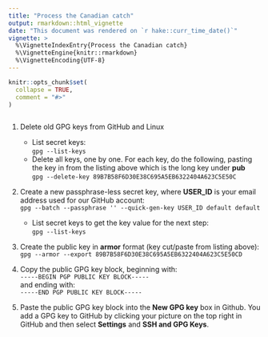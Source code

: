 ```yaml
---
title: "Process the Canadian catch"
output: rmarkdown::html_vignette
date: "This document was rendered on `r hake::curr_time_date()`"
vignette: >
  %\VignetteIndexEntry{Process the Canadian catch}
  %\VignetteEngine{knitr::rmarkdown}
  %\VignetteEncoding{UTF-8}
---
```


```r
knitr::opts_chunk$set(
  collapse = TRUE,
  comment = "#>"
)
```

```r
```

1. Delete old GPG keys from GitHub and Linux

   - List secret keys: \
     `gpg --list-keys`
   - Delete all keys, one by one. For each key, do the following, pasting the
     key in from the listing above which is the long key under **pub** \
     `gpg --delete-key 89B7B58F6D30E38C695A5EB6322404A623C5E50C`

1. Create a new passphrase-less secret key, where **USER_ID** is your email
   address used for our GitHub account: \
   `gpg --batch --passphrase '' --quick-gen-key USER_ID default default`
   - List secret keys to get the key value for the next step: \
     `gpg --list-keys`

1. Create the public key in **armor** format (key cut/paste from listing 
   above): \
   `gpg --armor --export 89B7B58F6D30E38C695A5EB6322404A623C5E50CD`
   
1. Copy the public GPG key block, beginning with: \
   `-----BEGIN PGP PUBLIC KEY BLOCK-----` \
   and ending with: \
   `-----END PGP PUBLIC KEY BLOCK-----`
    
1. Paste the public GPG key block into the **New GPG key** box in Github.
   You add a GPG key to GitHub by clicking your picture on the top right
   in GitHub and then select **Settings** and **SSH and GPG Keys**.
   
